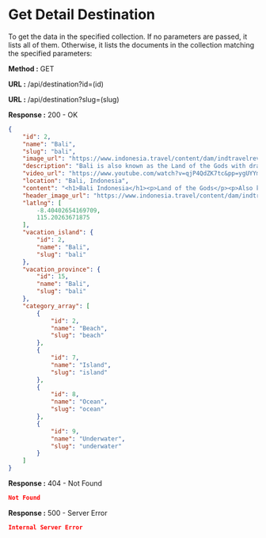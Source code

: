
# Get Detail Destination

To get the data in the specified collection. If no parameters are passed, it lists all of them.
Otherwise, it lists the documents in the collection matching the specified parameters:

**Method :** <Badge variant="success">GET</Badge>

**URL :** <Badge variant="dark">/api/destination?id=(id)</Badge>

**URL :** <Badge variant="dark">/api/destination?slug=(slug)</Badge>

**Response :** <BadgeOutline variant="success">200 - OK</BadgeOutline>

```json
{
    "id": 2,
    "name": "Bali",
    "slug": "bali",
    "image_url": "https://www.indonesia.travel/content/dam/indtravelrevamp/en/destinations/revisi-2020/destinations-thumbnail/Bali-Thumbnail.jpg",
    "description": "Bali is also known as the Land of the Gods with dramatic dances and colorful ceremonies, to its luxurious beach resorts with exciting nightlife and famous for surfers’ paradise.",
    "video_url": "https://www.youtube.com/watch?v=qjP4QdZK7tc&pp=ygUYYmFsaSB3b25kZXJmdWwgaW5kb25lc2lh",
    "location": "Bali, Indonesia",
    "content": "<h1>Bali Indonesia</h1><p>Land of the Gods</p><p>Also known as the Land of the Gods, <a href=\"https://www.indonesia.travel/content/indtravelrevamp/gb/en/trip-ideas/24-hours-guide-for-first-timer-in-bali.html\" rel=\"noopener noreferrer\" target=\"_blank\">Bali</a> appeals through its sheer natural beauty of looming volcanoes and lush terraced rice fields that exude peace and serenity. It is also famous for surfers’ paradise! Bali enchants with its <a href=\"https://www.indonesia.travel/content/indtravelrevamp/gb/en/destinations/bali-nusa-tenggara/ubud/kecak-dance.html\" rel=\"noopener noreferrer\" target=\"_blank\">dramatic dances</a> and colorful ceremonies, its arts, and <a href=\"https://www.indonesia.travel/content/indtravelrevamp/gb/en/trip-ideas/5-amazing-things-in-bali-to-indulge-your-senses.html\" rel=\"noopener noreferrer\" target=\"_blank\">crafts</a>, to its luxurious beach resorts and exciting nightlife. And everywhere, you will find intricately carved temples.</p><h2><strong>The Handcrafts of the Gods</strong></h2><p>There are thousands of gift shops in Bali. From&nbsp;<a href=\"http://www.indonesia.travel/content/indtravelrevamp/de/en/destinations/bali-nusa-tenggara/denpasar.html\" rel=\"noopener noreferrer\" target=\"_blank\">Denpasar</a>&nbsp;to&nbsp;<a href=\"http://www.indonesia.travel/content/indtravelrevamp/de/en/destinations/bali-nusa-tenggara/ubud.html\" rel=\"noopener noreferrer\" target=\"_blank\">Ubud</a>, you'll find many things you'd like to bring back home. Balinese signature souvenir range from delicious snacks and beverages, to the exquisite handcrafted goods like <em>Tenun</em> Bali.</p><p>If you are thinking of bringing home souvenirs, your best bet is the souvenir market at Sukowati, where you may be overwhelmed by choice.</p><p>Most of the starred hotels are located near the beach. Some even have their own private spots at certain beaches, where you can splurge on exclusive privilege. You can find them easily at popular spots like&nbsp;<a href=\"http://www.indonesia.travel/content/indtravelrevamp/de/en/destinations/bali-nusa-tenggara/kuta.html\" rel=\"noopener noreferrer\" target=\"_blank\">Kuta</a>, <a href=\"http://www.indonesia.travel/content/indtravelrevamp/de/en/destinations/bali-nusa-tenggara/sanur.html\" rel=\"noopener noreferrer\" target=\"_blank\">Sanur</a>, and <a href=\"https://www.indonesia.travel/content/indtravelrevamp/gb/en/destinations/bali-nusa-tenggara/seminyak/seminyak.html\" rel=\"noopener noreferrer\" target=\"_blank\">Seminyak</a>.</p><p><img src=\"https://www.indonesia.travel/content/dam/indtravelrevamp/en/destinations/bali-nusa-tenggara/bali/bali/Image3.jpg\" alt=\"Land of the Gods\"></p><p><a href=\"https://www.indonesia.travel/content/indtravelrevamp/gb/en/destinations/bali-nusa-tenggara/kuta.html\" rel=\"noopener noreferrer\" target=\"_blank\">Kuta</a> has a large variety of boutiques and shops, selling everything from bright T-shirts, surf-wear, flip-flops to creative trinkets. If you wish to buy dried foodstuffs, Bali coffee is the most aromatic one. You may also want to buy aromatherapy essential oils to sprinkle your bath with.</p><h2><strong>Savor the Atmosphere</strong></h2><p>As Bali is located 8 degrees south of the equator, you will find the climate to be the typical tropical, warm and humid all year round with two main distinctive seasons: Dry Season and Rainy Season. Some of the areas around Bali's central mountains (volcanoes) have several peaks over 3,000 meters above sea levels. Up here the temperatures are considerably cooler, and there is much more rainfall than in the coastal areas.</p><p>Bali’s white beaches are certainly a favorite destination for family holidays. There are a variety of watersports available, such as banana boats, parasailing or jet skiing, go swimming or you may just linger and enjoy good sunbathing by the sea.</p><p>Kuta is one of the most well-known beaches in Bali. Along with this stretch are an array of hotels, restaurants, shops, and cafes. In the evenings the area throbs to the beat of disco music.</p><p>For a quieter evening enjoy the beach at Jimbaran, a popular spot to eat fresh barbecued seafood. Seminyak is home to five-stars International hotels and luxurious accommodation studded with fancy dining spots. Sanur Beach also dotted with hotels and restaurants. You can also visit Nusa Dua, where more private beaches front super deluxe hotels.</p><h2><strong>Consume your Vitamin Sea</strong></h2><p>Surfers love the waves at Nusa Lembongan near Nusa Penida. These islands are a 45 minutes boat trip from&nbsp;<a href=\"http://www.indonesia.travel/content/indtravelrevamp/de/en/destinations/bali-nusa-tenggara/nusa-dua.html\" rel=\"noopener noreferrer\" target=\"_blank\">Nusa Dua</a>&nbsp;or from Sanur.</p><p>At Nusa Penida’s south western coast are the Manta Point and the Malibu point where divers can swim with Travally, big rays, and even sharks. Kelingking Beach, Atuh beach and Broken beach among the most famous spots of Nusa Penida.</p><p>The best dive spots can be located at Menjangan island, with its reef flat, anchor wreck, eel garden and caves to explore. Located in the western part of Bali, you can enjoy the rare sight of deer swimming near the beach. Pemutaran is also famous for its diving activities renowned for reef conservation.</p><p>Try exploring or trekking the West Bali National Park, where you may get up close and personal with Bali’s rich flora and fauna, such as Jalak Bali or the Bali Starling.</p><p>Bali offers first-class adrenaline-pumping white water rafting down the spectacular Ayung River by Ubud. If you enjoy cycling, Ubud and its surrounding is a wonderful town to bike around. There are also good cycling paths at Uluwatu in the south.</p><p><img src=\"https://www.indonesia.travel/content/dam/indtravelrevamp/en/destinations/bali-nusa-tenggara/bali/bali/Image2.jpg\" alt=\"Land of the Gods\"></p><h2><strong>Pump your </strong><a href=\"https://www.indonesia.travel/content/indtravelrevamp/gb/en/trip-ideas/bali-s-adrenaline-pumping-water-sports.html\" rel=\"noopener noreferrer\" target=\"_blank\"><strong>Adrenaline</strong></a></h2><p>Mountain climbers may want to climb up Gunung Agung. Begin your ascend from behind the temple or through the village of Sebudi. However, make sure to ask permission first from the temple authorities, as the Balinese religion prescribes that no one may stand higher than the sacred temple especially when ceremonies are being held.</p><p>Another mountain for your adventurous hike is the beautiful Mount Batur, that overlooks the serene Lake Batur in Kintamani.</p><p><a href=\"http://www.indonesia.travel/gb/en/destinations/bali-nusa-tenggara/ubud/kecak-dance\" rel=\"noopener noreferrer\" target=\"_blank\">The Kecak dance</a> is staged most dramatically in the open-air settings on a cliff, by <a href=\"http://www.indonesia.travel/gb/en/destinations/bali-nusa-tenggara/uluwatu\" rel=\"noopener noreferrer\" target=\"_blank\">Uluwatu temple</a>. Experience the unforgettable moments where the sun slowly lowering in the sea over the horizon beyond this beautiful temple serenade with Balinese most iconic art performance. The Kecak dance tells the story of Ramayana wherein prince Rama’s wife, Sita, is abducted by the ogre Rahwana.</p><p><img src=\"https://www.indonesia.travel/content/dam/indtravelrevamp/en/destinations/bali-nusa-tenggara/bali/bali/Image1.jpg\" alt=\"Land of the Gods\"></p><h2><strong>Feast your Eyes and Soul</strong></h2><p>After exploring hours are done for the day, you can surrender in total relaxation and experience the best of <a href=\"https://www.indonesia.travel/content/indtravelrevamp/gb/en/trip-ideas/bali-s-great-spa-and-wellness-retreats-you-must-visit-right-away.html\" rel=\"noopener noreferrer\" target=\"_blank\">Balinese spa</a>, located all over Bali. Balinese spa products are made with fine quality local ingredients and are perfect for you to also bring home as a souvenir!</p><h2><strong>Get Around</strong></h2><p>There are many modes of transport to help you get around in Bali. A variety of excellent half day, full day and overnight tour packages are available from your hotel desk or any of the numerous travel agents and tour operators which abound in Bali. You can also find a car and driver who will also be your guide. Tell the driver your desired route and negotiate a fee.</p><p>An important virtue to have while on the road in Bali is patience! Although the road system in the heavily populated areas is quite reasonable (condition wise), it can also be heavily congested at peak periods. Ceremonial processions often take up the entire road so if you're caught behind a procession, enjoy the colorful experience.</p><h2><strong>Get Here</strong></h2><p><strong>By Air</strong></p><p>The gateway to enter Bali by a flight route is through the Ngurah Rai International Airport. International and national flights are available around the clock, to take the visitor to the Island of The Gods.</p><p>The airport is scheduled to close once a year during the Balinese Nyepi ceremony, for 24 hours. At Nyepi, every corner of Bali is performing the sacred rituals which made the island ceased any activities outside of these rituals for one whole day.</p><p><strong>Overland</strong></p><p>Public transport to Bali is available through travel companies and busses. If you opt to experience a road trip, be sure that you are equipped and ready for the long hours.</p><p>From the capital of Jakarta, an overland road trip to Bali can range from 30 hours to a few days. All depending on whether or not you want to stop by and enjoy the cities that you are going to pass through.</p><p><strong>By Sea</strong></p><p>Bali is accessible by ferry ride from an island of Lombok in West Nusa Tenggara. In Lombok, you can explore the beauty of Mount Rinjani and pristine beaches on the Gili islands.</p><p>From Java Island, you can get to Bali by taking a ferry from Banyuwangi. The city with the slogan of The Sunrise of Java is where you can embark to experience the adventurous path to Ijen Crater and its mesmerizing Blue Fire.</p><p>As the Indonesian government reopens the island for domestic and international travelers, do also check out the <a href=\"https://www.indonesia.travel/content/indtravelrevamp/gb/en/news/latest-travel-regulations-to-enter-bali.html\" rel=\"noopener noreferrer\" target=\"_blank\">latest information related to the reopening of Bali.</a></p>",
    "header_image_url": "https://www.indonesia.travel/content/dam/indtravelrevamp/en/destinations/revision-2019/all-revision-destination/baliH.jpg",
    "latlng": [
        -8.40402654169709,
        115.20263671875
    ],
    "vacation_island": {
        "id": 2,
        "name": "Bali",
        "slug": "bali"
    },
    "vacation_province": {
        "id": 15,
        "name": "Bali",
        "slug": "bali"
    },
    "category_array": [
        {
            "id": 2,
            "name": "Beach",
            "slug": "beach"
        },
        {
            "id": 7,
            "name": "Island",
            "slug": "island"
        },
        {
            "id": 8,
            "name": "Ocean",
            "slug": "ocean"
        },
        {
            "id": 9,
            "name": "Underwater",
            "slug": "underwater"
        }
    ]
}
```

**Response :** <BadgeOutline variant="warning">404 - Not Found</BadgeOutline>

```json
Not Found
```

**Response :** <BadgeOutline variant="danger">500 - Server Error</BadgeOutline>

```json
Internal Server Error
```
